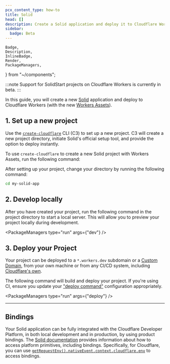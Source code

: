 ```yaml
---
pcx_content_type: how-to
title: Solid
head: []
description: Create a Solid application and deploy it to Cloudflare Workers with Workers Assets.
sidebar:
  badge: Beta
---
```


	Badge,
	Description,
	InlineBadge,
	Render,
	PackageManagers,
} from "~/components";

:::note
Support for SolidStart projects on Cloudflare Workers is currently in beta.
:::

In this guide, you will create a new [Solid](https://www.solidjs.com/) application and deploy to Cloudflare Workers (with the new [Workers Assets](/workers/static-assets/)).

## 1. Set up a new project

Use the [`create-cloudflare`](https://www.npmjs.com/package/create-cloudflare) CLI (C3) to set up a new project. C3 will create a new project directory, initiate Solid's official setup tool, and provide the option to deploy instantly.

To use `create-cloudflare` to create a new Solid project with Workers Assets, run the following command:

<PackageManagers
	type="create"
	pkg="cloudflare@latest"
	args="my-solid-app --framework=solid --experimental"
/>

After setting up your project, change your directory by running the following command:

```sh
cd my-solid-app
```

## 2. Develop locally

After you have created your project, run the following command in the project directory to start a local server. This will allow you to preview your project locally during development.

<PackageManagers type="run" args={"dev"} />

## 3. Deploy your Project

Your project can be deployed to a `*.workers.dev` subdomain or a [Custom Domain](/workers/configuration/routing/custom-domains/), from your own machine or from any CI/CD system, including [Cloudflare's own](/workers/ci-cd/builds/).

The following command will build and deploy your project. If you're using CI, ensure you update your ["deploy command"](/workers/ci-cd/builds/configuration/#build-settings) configuration appropriately.

<PackageManagers type="run" args={"deploy"} />

---

## Bindings

Your Solid application can be fully integrated with the Cloudflare Developer Platform, in both local development and in production, by using product bindings. The [Solid documentation](https://docs.solidjs.com/reference/server-utilities/get-request-event) provides information about how to access platform primitives, including bindings. Specifically, for Cloudflare, you can use [`getRequestEnv().nativeEvent.context.cloudflare.env`](https://docs.solidjs.com/solid-start/advanced/request-events#nativeevent) to access bindings.

<Render file="frameworks-bindings" />

